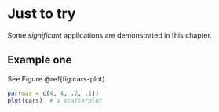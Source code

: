 # Just to try
Some _significant_ applications are demonstrated in this chapter.

## Example one

See Figure \@ref(fig:cars-plot).

```r
par(mar = c(4, 4, .2, .1))
plot(cars)  # a scatterplot
```
